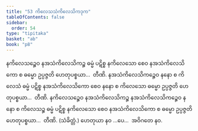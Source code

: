 ```yaml
---
title: "53 ကိလေသသံကိလေသိကဒုက"
tableOfContents: false
sidebar:
  order: 54
type: "tipitaka"
basket: "ab"
book: "p8"
---
```



<DynamicBreadcrumb />

<Division number="72" book="p8" e="ch" v="40" p="97">

<Paragraph number="226" book="p8">
နကိလေသဉ္စေဝ နအသံကိလေသိကဉ္စ ဓမ္မံ ပဋိစ္စ နကိလေသော စေဝ နအသံကိလေသိကော စ ဓမ္မော ဥပ္ပဇ္ဇတိ ဟေတုပစ္စယာ…  တီဏိ.
</Paragraph>

<Paragraph number="227" book="p8">
နအသံကိလေသိကဉ္စေဝ နနော စ ကိလေသံ ဓမ္မံ ပဋိစ္စ နအသံကိလေသိကော စေဝ နနော စ ကိလေသော ဓမ္မော ဥပ္ပဇ္ဇတိ ဟေတုပစ္စယာ…  တီဏိ.
</Paragraph>

<Paragraph number="228" book="p8">
နကိလေသဉ္စေဝ နအသံကိလေသိကဉ္စ နအသံကိလေသိကဉ္စေဝ နနော စ ကိလေသဉ္စ ဓမ္မံ ပဋိစ္စ နကိလေသော စေဝ နအသံကိလေသိကော စ ဓမ္မော ဥပ္ပဇ္ဇတိ ဟေတုပစ္စယာ…  တီဏိ. (သံခိတ္တံ.)
</Paragraph>

<Paragraph number="229" book="p8">
ဟေတုယာ နဝ …ပေ…  အဝိဂတေ နဝ.
</Paragraph>
</Division>